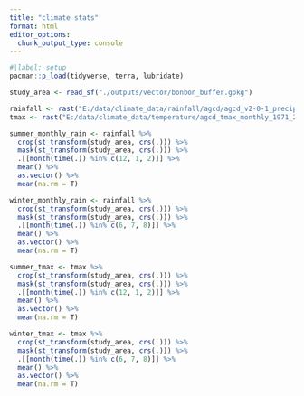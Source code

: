 ```yaml
---
title: "climate stats"
format: html
editor_options: 
  chunk_output_type: console
---
```



```r
#|label: setup
pacman::p_load(tidyverse, terra, lubridate)
```

```r
study_area <- read_sf("./outputs/vector/bonbon_buffer.gpkg")

rainfall <- rast("E:/data/climate_data/rainfall/agcd/agcd_v2-0-1_precip_total_r001_monthly_1900_2022.nc")
tmax <- rast("E:/data/climate_data/temperature/agcd_tmax_monthly_1971_2022.nc")

```

```r
summer_monthly_rain <- rainfall %>% 
  crop(st_transform(study_area, crs(.))) %>% 
  mask(st_transform(study_area, crs(.))) %>% 
  .[[month(time(.)) %in% c(12, 1, 2)]] %>% 
  mean() %>% 
  as.vector() %>% 
  mean(na.rm = T)

winter_monthly_rain <- rainfall %>% 
  crop(st_transform(study_area, crs(.))) %>% 
  mask(st_transform(study_area, crs(.))) %>% 
  .[[month(time(.)) %in% c(6, 7, 8)]] %>% 
  mean() %>% 
  as.vector() %>% 
  mean(na.rm = T)

summer_tmax <- tmax %>% 
  crop(st_transform(study_area, crs(.))) %>% 
  mask(st_transform(study_area, crs(.))) %>% 
  .[[month(time(.)) %in% c(12, 1, 2)]] %>% 
  mean() %>% 
  as.vector() %>% 
  mean(na.rm = T)

winter_tmax <- tmax %>% 
  crop(st_transform(study_area, crs(.))) %>% 
  mask(st_transform(study_area, crs(.))) %>% 
  .[[month(time(.)) %in% c(6, 7, 8)]] %>% 
  mean() %>% 
  as.vector() %>% 
  mean(na.rm = T)
```


